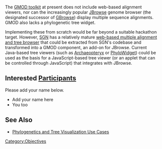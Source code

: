 The [[gmod:GMOD Components|GMOD toolkit]] at present does not include web-based alignment viewers, nor can the increasingly popular [[gmod:JBrowse|JBrowse]] genome browser (the designated successor of [[gmod:GBrowse|GBrowse]]) display multiple sequence alignments. GMOD also lacks a phylogenetic tree widget.

Implementing these from scratch would be far beyond a suitable hackathon target. However, [http://solgenomics.net SGN] has a relatively mature [http://solgenomics.net/tools/align_viewer/ web-based multiple alignment and tree browser] that could be extracted from SGN's codebase and transformed into a GMOD component, an add-on for JBrowse.  Current Java-based tree viewers (such as [http://www.phylosoft.org/atv/ Archaeopteryx] or [http://www.phylowidget.org PhyloWidget]) could be used as the basis for a JavaScript-based tree viewer (or an applet that can be controlled through JavaScript) that integrates with JBrowse.

== Interested [[Participants]] ==

Please add your name below.

* Add your name here
* You too

== See Also ==

* [[Use Cases#Phylogenetics and Tree Visualization Use Cases|Phylogenetics and Tree Visualization Use Cases]]

[[Category:Objectives]]